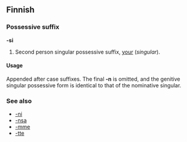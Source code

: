 ==Finnish==

===Possessive suffix===
'''-si'''

# Second person singular possessive suffix, [[your]] (''singular'').

====Usage====
Appended after case suffixes. The final '''-n''' is omitted, and the genitive singular possessive form is identical to that of the nominative singular.

===See also===
*[[-ni#Finnish|-ni]]
*[[-nsa#Finnish|-nsa]]
*[[-mme#Finnish|-mme]]
*[[-tte#Finnish|-tte]]